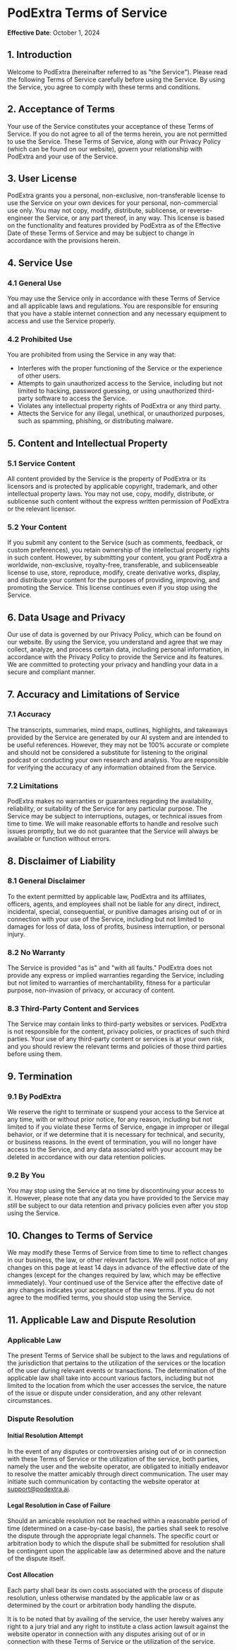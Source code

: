 # PodExtra Terms of Service

**Effective Date**: October 1, 2024

## 1. Introduction

Welcome to PodExtra (hereinafter referred to as "the Service"). Please read the following Terms of Service carefully before using the Service. By using the Service, you agree to comply with these terms and conditions.

## 2. Acceptance of Terms

Your use of the Service constitutes your acceptance of these Terms of Service. If you do not agree to all of the terms herein, you are not permitted to use the Service. These Terms of Service, along with our Privacy Policy (which can be found on our website), govern your relationship with PodExtra and your use of the Service.

## 3. User License

PodExtra grants you a personal, non-exclusive, non-transferable license to use the Service on your own devices for your personal, non-commercial use only. You may not copy, modify, distribute, sublicense, or reverse-engineer the Service, or any part thereof, in any way. This license is based on the functionality and features provided by PodExtra as of the Effective Date of these Terms of Service and may be subject to change in accordance with the provisions herein.

## 4. Service Use

### 4.1 General Use

You may use the Service only in accordance with these Terms of Service and all applicable laws and regulations. You are responsible for ensuring that you have a stable internet connection and any necessary equipment to access and use the Service properly.

### 4.2 Prohibited Use

You are prohibited from using the Service in any way that:
- Interferes with the proper functioning of the Service or the experience of other users.
- Attempts to gain unauthorized access to the Service, including but not limited to hacking, password guessing, or using unauthorized third-party software to access the Service.
- Violates any intellectual property rights of PodExtra or any third party.
- Attects the Service for any illegal, unethical, or unauthorized purposes, such as spamming, phishing, or distributing malware.

## 5. Content and Intellectual Property

### 5.1 Service Content

All content provided by the Service is the property of PodExtra or its licensors and is protected by applicable copyright, trademark, and other intellectual property laws. You may not use, copy, modify, distribute, or sublicense such content without the express written permission of PodExtra or the relevant licensor.

### 5.2 Your Content

If you submit any content to the Service (such as comments, feedback, or custom preferences), you retain ownership of the intellectual property rights in such content. However, by submitting your content, you grant PodExtra a worldwide, non-exclusive, royalty-free, transferable, and sublicenseable license to use, store, reproduce, modify, create derivative works, display, and distribute your content for the purposes of providing, improving, and promoting the Service. This license continues even if you stop using the Service.

## 6. Data Usage and Privacy

Our use of data is governed by our Privacy Policy, which can be found on our website. By using the Service, you understand and agree that we may collect, analyze, and process certain data, including personal information, in accordance with the Privacy Policy to provide the Service and its features. We are committed to protecting your privacy and handling your data in a secure and compliant manner.

## 7. Accuracy and Limitations of Service

### 7.1 Accuracy

The transcripts, summaries, mind maps, outlines, highlights, and takeaways provided by the Service are generated by our AI system and are intended to be useful references. However, they may not be 100% accurate or complete and should not be considered a substitute for listening to the original podcast or conducting your own research and analysis. You are responsible for verifying the accuracy of any information obtained from the Service.

### 7.2 Limitations

PodExtra makes no warranties or guarantees regarding the availability, reliability, or suitability of the Service for any particular purpose. The Service may be subject to interruptions, outages, or technical issues from time to time. We will make reasonable efforts to handle and resolve such issues promptly, but we do not guarantee that the Service will always be available or function without errors.

## 8. Disclaimer of Liability

### 8.1 General Disclaimer

To the extent permitted by applicable law, PodExtra and its affiliates, officers, agents, and employees shall not be liable for any direct, indirect, incidental, special, consequential, or punitive damages arising out of or in connection with your use of the Service, including but not limited to damages for loss of data, loss of profits, business interruption, or personal injury.

### 8.2 No Warranty

The Service is provided "as is" and "with all faults." PodExtra does not provide any express or implied warranties regarding the Service, including but not limited to warranties of merchantability, fitness for a particular purpose, non-invasion of privacy, or accuracy of content.

### 8.3 Third-Party Content and Services

The Service may contain links to third-party websites or services. PodExtra is not responsible for the content, privacy policies, or practices of such third parties. Your use of any third-party content or services is at your own risk, and you should review the relevant terms and policies of those third parties before using them.

## 9. Termination

### 9.1 By PodExtra

We reserve the right to terminate or suspend your access to the Service at any time, with or without prior notice, for any reason, including but not limited to if you violate these Terms of Service, engage in improper or illegal behavior, or if we determine that it is necessary for technical, and security, or business reasons. In the event of termination, you will no longer have access to the Service, and any data associated with your account may be deleted in accordance with our data retention policies.

### 9.2 By You

You may stop using the Service at no time by discontinuing your access to it. However, please note that any data you have provided to the Service may still be subject to our data retention and privacy policies even after you stop using the Service.

## 10. Changes to Terms of Service

We may modify these Terms of Service from time to time to reflect changes in our business, the law, or other relevant factors. We will post notice of any changes on this page at least 14 days in advance of the effective date of the changes (except for the changes required by law, which may be effective immediately). Your continued use of the Service after the effective date of any changes indicates your acceptance of the new terms. If you do not agree to the modified terms, you should stop using the Service.

## 11. Applicable Law and Dispute Resolution

### Applicable Law

The present Terms of Service shall be subject to the laws and regulations of the jurisdiction that pertains to the utilization of the services or the location of the user during relevant events or transactions. The determination of the applicable law shall take into account various factors, including but not limited to the location from which the user accesses the service, the nature of the issue or dispute under consideration, and any other relevant circumstances.

### Dispute Resolution

#### Initial Resolution Attempt

In the event of any disputes or controversies arising out of or in connection with these Terms of Service or the utilization of the service, both parties, namely the user and the website operator, are obligated to initially endeavor to resolve the matter amicably through direct communication. The user may initiate such communication by contacting the website operator at support@podextra.ai.

#### Legal Resolution in Case of Failure

Should an amicable resolution not be reached within a reasonable period of time (determined on a case-by-case basis), the parties shall seek to resolve the dispute through the appropriate legal channels. The specific court or arbitration body to which the dispute shall be submitted for resolution shall be contingent upon the applicable law as determined above and the nature of the dispute itself.

#### Cost Allocation

Each party shall bear its own costs associated with the process of dispute resolution, unless otherwise mandated by the applicable law or as determined by the court or arbitration body handling the dispute.

It is to be noted that by availing of the service, the user hereby waives any right to a jury trial and any right to institute a class action lawsuit against the website operator in connection with any disputes arising out of or in connection with these Terms of Service or the utilization of the service.
